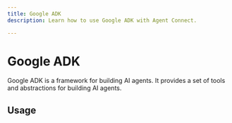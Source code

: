 ```yaml
---
title: Google ADK
description: Learn how to use Google ADK with Agent Connect.

---
```


# Google ADK

Google ADK is a framework for building AI agents. It provides a set of tools and abstractions for building AI agents.

## Usage
